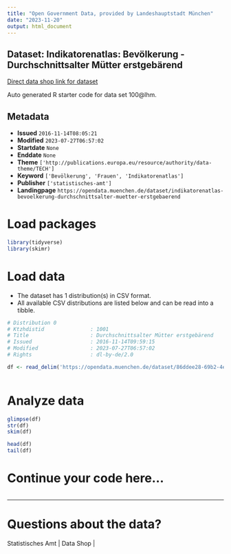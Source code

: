 ```yaml
---
title: "Open Government Data, provided by Landeshauptstadt München"
date: "2023-11-20"
output: html_document
---
```


## Dataset: Indikatorenatlas: Bevölkerung - Durchschnittsalter Mütter erstgebärend

[Direct data shop link for dataset](https://opendata.muenchen.de/dataset/indikatorenatlas-bevoelkerung-durchschnittsalter-muetter-erstgebaerend)

Auto generated R starter code for data set 100@lhm.

## Metadata

- **Issued** `2016-11-14T08:05:21`
- **Modified** `2023-07-27T06:57:02`
- **Startdate** `None`
- **Enddate** `None`
- **Theme** `['http://publications.europa.eu/resource/authority/data-theme/TECH']`
- **Keyword** `['Bevölkerung', 'Frauen', 'Indikatorenatlas']`
- **Publisher** `['statistisches-amt']`
- **Landingpage** `https://opendata.muenchen.de/dataset/indikatorenatlas-bevoelkerung-durchschnittsalter-muetter-erstgebaerend`


# Load packages

```r

library(tidyverse)
library(skimr)

```

# Load data

-   The dataset has 1 distribution(s) in CSV format.
-   All available CSV distributions are listed below and can be read into a tibble.

```r

# Distribution 0
# Ktzhdistid               : 1001
# Title                    : Durchschnittsalter Mütter erstgebärend
# Issued                   : 2016-11-14T09:59:15
# Modified                 : 2023-07-27T06:57:02
# Rights                   : dl-by-de/2.0

df <- read_delim('https://opendata.muenchen.de/dataset/86ddee28-69b2-4e8a-85d2-1651bd50833a/resource/2203038a-7a12-4f6d-b8c7-7df37397d4f2/download/indikat_bevoelkerung_durchschnittsalter_muetter_erstgebaerend_240723.csv')



```

# Analyze data

```r

glimpse(df)
str(df)
skim(df)

head(df)
tail(df)

```

# Continue your code here...

```r

```

------------------------------------------------------------------------

# Questions about the data?

Statistisches Amt | Data Shop | 

